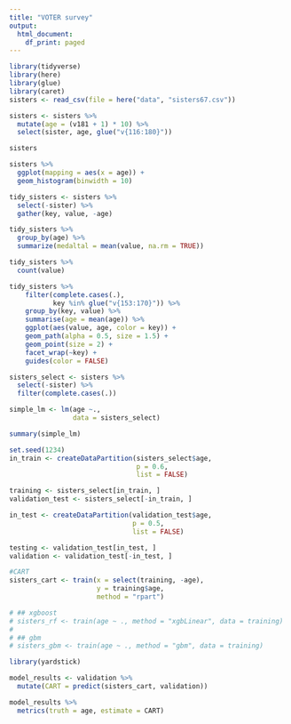 ```yaml
---
title: "VOTER survey"
output:
  html_document:
    df_print: paged
---
```


```r
library(tidyverse)
library(here)
library(glue)
library(caret)
sisters <- read_csv(file = here("data", "sisters67.csv"))
```
```r
sisters <- sisters %>% 
  mutate(age = (v181 + 1) * 10) %>% 
  select(sister, age, glue("v{116:180}"))

sisters
```

```r
sisters %>% 
  ggplot(mapping = aes(x = age)) +
  geom_histogram(binwidth = 10)
```

```r
tidy_sisters <- sisters %>% 
  select(-sister) %>% 
  gather(key, value, -age)

tidy_sisters %>% 
  group_by(age) %>% 
  summarize(medaltal = mean(value, na.rm = TRUE))

tidy_sisters %>% 
  count(value)
```

```r
tidy_sisters %>%
    filter(complete.cases(.),
           key %in% glue("v{153:170}")) %>%
    group_by(key, value) %>%
    summarise(age = mean(age)) %>%
    ggplot(aes(value, age, color = key)) +
    geom_path(alpha = 0.5, size = 1.5) +
    geom_point(size = 2) +
    facet_wrap(~key) +
    guides(color = FALSE)
```

```r
sisters_select <- sisters %>% 
  select(-sister) %>% 
  filter(complete.cases(.))

simple_lm <- lm(age ~.,
                data = sisters_select)

summary(simple_lm)
```

```r
set.seed(1234)
in_train <- createDataPartition(sisters_select$age, 
                                p = 0.6, 
                                list = FALSE)

training <- sisters_select[in_train, ]
validation_test <- sisters_select[-in_train, ]

in_test <- createDataPartition(validation_test$age,
                               p = 0.5,
                               list = FALSE)

testing <- validation_test[in_test, ]
validation <- validation_test[-in_test, ]

```

```r
#CART
sisters_cart <- train(x = select(training, -age),
                      y = training$age,
                      method = "rpart")

# ## xgboost
# sisters_rf <- train(age ~ ., method = "xgbLinear", data = training)
# 
# ## gbm
# sisters_gbm <- train(age ~ ., method = "gbm", data = training)
```

```r
library(yardstick)

model_results <- validation %>% 
  mutate(CART = predict(sisters_cart, validation)) 

model_results %>% 
  metrics(truth = age, estimate = CART)
```

